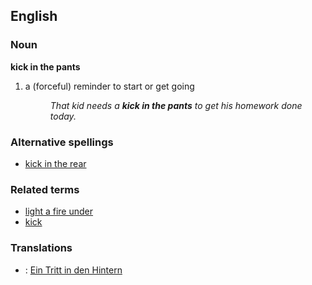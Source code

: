 ==English==

===Noun===
'''kick in the pants'''

# a (forceful) reminder to start or get going
#: ''That kid needs a '''kick in the pants''' to get his homework done today.''

===Alternative spellings===
* [[kick in the rear]]

===Related terms===
* [[light a fire under]]
* [[kick]]

===Translations===
{{rfc-level|Translations at L3+|lang=en}}
* {{ttbc|German}}: [[Ein Tritt in den Hintern]] <!--is this idiomatic?-->